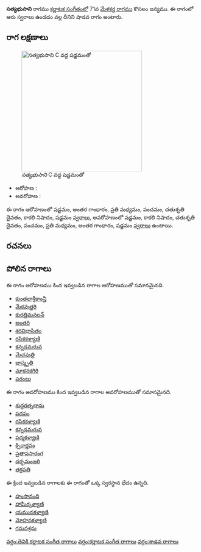 {{Infobox ragam
	| name          	= సత్యభుసాని
	| synonym	    	= 
	| mela          	= 
	| chakra        	= 
	| janaka        	= 
	| type          	= శాడవ
	| arohanam      	= {{svaraC|S|G3|M2|P|D2|N3|S'}} 
	| avarohanam    	= {{svaraC|S'|N3|D2|P|M2|G3|S}}
	| jeeva         	=
	| chhaya        	=
	| nyasa         	=
	| vishesha      	= 
	| equivalent  		= 
}}
{{కర్ణాటక సంగీత రాగాలు}}
'''సత్యభుసాని''' రాగము [[కర్ణాటక సంగీతం]]లో 71వ [[మేళకర్త రాగము]] కొసలం జన్యము.  ఈ రాగంలో ఆరు స్వరాలు ఉండడం వల్ల దీనిని షాడవ రాగం అంటారు.


==రాగ లక్షణాలు==
[[Image:satyabhusani_kb2wiki.png|thumb|right|316px|''సత్యభుసాని'' C వద్ద షడ్జమంతో]]

* ఆరోహణ : {{svaraC|S|G3|M2|P|D2|N3|S'}} 
* అవరోహణ : {{svaraC|S'|N3|D2|P|M2|G3|S}}

ఈ రాగం ఆరోహణంలో షడ్జమం, అంతర గాంధారం, ప్రతి మధ్యమం, పంచమం, చతుశృతి దైవతం, కాకలి  నిషాదం, షడ్జమం [[స్వరాలు]], అవరోహణంలో షడ్జమం, కాకలి  నిషాదం, చతుశృతి దైవతం, పంచమం, ప్రతి మధ్యమం, అంతర గాంధారం, షడ్జమం [[స్వరాలు]] ఉంటాయి.

==రచనలు==



==పోలిన రాగాలు==
ఈ రాగం ఆరోహణము కింద ఇవ్వబడిన రాగాల ఆరోహణముతో సమానమైనది.
* [[కుంతలాశ్రీకాంన్తీ]]
* [[మేకవుత్తరి]]
* [[కురత్తిమనలన్]]
* [[అంతరి]]
* [[శరవిభాసితం]]
* [[రసికకళ్యాణి]]
* [[కన్నడమరువ]]
* [[మేచపుత్రి]]
* [[భాస్మృతి]]
* [[మాకనకగిరి]]
* [[పరంబు]]

ఈ రాగం అవరోహణము కింద ఇవ్వబడిన రాగాల అవరోహణముతో సమానమైనది.
* [[శుద్ధరత్నభాను]]
* [[పదపం]]
* [[రసికకళ్యాణి]]
* [[కన్నడమరువ]]
* [[ పద్మకళ్యాణి]]
* [[క్సిరార్ణవం]]
* [[ ప్రతాపసారంగ]]
* [[దర్భమంజరి]]
* [[తక్రపతి]]

ఈ క్రింద ఇవ్వబడిన రాగాలకు ఈ రాగంతో ఒక్క స్వరస్థాన భేదం ఉన్నది.
* [[హంసానంది]]
* [[ హామీర్కళ్యాణి]]
* [[యమునకళ్యాణి]]
* [[ మోహనకళ్యాణి]]
* [[గమనశ్రమ]]



[[వర్గం:తెవికి కర్ణాటక సంగీత రాగాలు]]
[[వర్గం:కర్ణాటక సంగీత రాగాలు]]
[[వర్గం:శాడవ రాగాలు]]